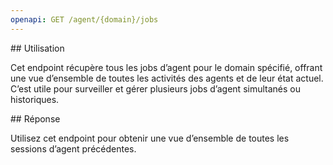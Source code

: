 ```yaml
---
openapi: GET /agent/{domain}/jobs
---
```


<div id="usage">
  ## Utilisation
</div>

Cet endpoint récupère tous les jobs d’agent pour le domain spécifié, offrant une vue d’ensemble de toutes les activités des agents et de leur état actuel. C’est utile pour surveiller et gérer plusieurs jobs d’agent simultanés ou historiques.

<div id="response">
  ## Réponse
</div>

Utilisez cet endpoint pour obtenir une vue d’ensemble de toutes les sessions d’agent précédentes.